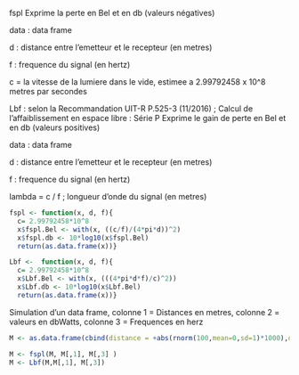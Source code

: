

fspl
Exprime la perte en Bel et en db (valeurs négatives)

data : data frame

d : distance entre l'emetteur et le recepteur (en metres)

f : frequence du signal (en hertz) 

c = la vitesse de la lumiere dans le vide, estimee a 2.99792458 x 10^8 metres par secondes


Lbf : selon la Recommandation UIT-R P.525-3
(11/2016) ; Calcul de l'affaiblissement en espace libre : Série P
Exprime le gain de perte en Bel et en db (valeurs positives)

data : data frame

d : distance entre l'emetteur et le recepteur (en metres)

f : frequence du signal (en hertz) 

lambda = c / f ; longueur d'onde du signal (en metres)




```{r}

fspl <- function(x, d, f){
  c= 2.99792458*10^8
  x$fspl.Bel <- with(x, ((c/f)/(4*pi*d))^2)
  x$fspl.db <- 10*log10(x$fspl.Bel)
  return(as.data.frame(x))}

Lbf <-  function(x, d, f){
  c= 2.99792458*10^8
  x$Lbf.Bel <- with(x, (((4*pi*d*f)/c)^2))
  x$Lbf.db <- 10*log10(x$Lbf.Bel)
  return(as.data.frame(x))}


```


Simulation d'un data frame, colonne 1 = Distances en metres, colonne 2 = valeurs en dbWatts, colonne 3 = Frequences en herz
```{r}

M <- as.data.frame(cbind(distance = +abs(rnorm(100,mean=0,sd=1)*1000),dbW = abs(rnorm(100, mean = 0, sd = 1)*10), frequence = sample(c(700, 800, 900, 1800, 2600)*10^6, 100, replace = TRUE)))

```


```{r}

M <- fspl(M, M[,1], M[,3] )
M <- Lbf(M,M[,1], M[,3])

```

